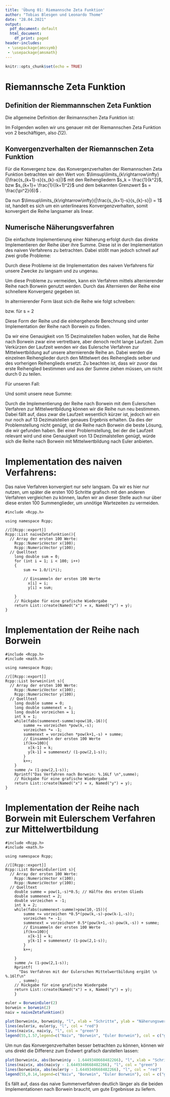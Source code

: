 ```yaml
---
title: 'Übung 01: Riemannsche Zeta Funktion'
author: "Tobias Blesgen und Leonardo Thome"
date: "28.04.2021"
output:
  pdf_document: default
  html_document:
    df_print: paged
header-includes: 
 - \usepackage{amssymb}
 - \usepackage{amsmath}
---
```


```r
knitr::opts_chunk$set(echo = TRUE)
```

# Riemannsche Zeta Funktion

## Definition der Riemmannschen Zeta Funktion

Die allgemeine Definition der Reimannschen Zeta Funktion ist:
\begin{equation}
    \zeta(s) = \sum_{k=1}^\infty \frac{1}{k^s} , s \in \mathbb{C} \textbackslash  \{0\}
\end{equation}

Im Folgenden wollen wir uns genauer mit der Riemannschen Zeta Funktion von 2 beschäftigen,
also $\zeta(2)$.
\begin{equation}
\zeta(2) = \sum_{k=1}^\infty \frac{1}{k^2}
\end{equation}

## Konvergenzverhalten der Riemannschen Zeta Funktion

Für die Konvergenz bzw. das Konvergenzverhalten der Riemannschen Zeta Funktion betrachten wir den Wert von: 
$\limsup\limits_{k\rightarrow\infty}(|\frac{s_{k+1}-s}{s_{k}-s}|)$  mit den Reihengliedern $s_k = \frac{1}{k^2}$, bzw $s_{k+1}= \frac{1}{(k+1)^2}$  und dem bekannten Grenzwert $s = \frac{\pi^2}{6}$ \footnote{J.-P. Serre: A course in arithmetic, Springer-Verlag New York (1973), ISBN 978-0-387-90040-7, S. 91.}.

\begin{align*}
    \limsup\limits_{k\rightarrow\infty}(|\frac{s_{k+1}-s}{s_{k}-s}|) &= \limsup\limits_{k\rightarrow\infty}(|\frac{\frac{1}{(k+1)^2}-s}{\frac{1}{k^2}-s}|) \\
      &= \limsup\limits_{k\rightarrow\infty}(|\frac{\frac{1-(k+1)^2s}{(k+1)^2}}{\frac{1-k^2s}{k^2}}|)\\
      &= \limsup\limits_{k\rightarrow\infty}(|\frac{k^2-k^2(k+1)^2s}{(k+1)^2-k^2(k+1)^2s}|) \,\,\,\, \mathrm{, zwei \, mal \, l'Hospital}\\
      &= \limsup\limits_{k\rightarrow\infty}(|\frac{2-12k^2s-12ks-2s}{2-12k^2s-12ks-2s}|)\\
      &= \limsup\limits_{k\rightarrow\infty}(|1|) \\
      &= 1
\end{align*}

Da nun $\limsup\limits_{k\rightarrow\infty}(|\frac{s_{k+1}-s}{s_{k}-s}|) = 1$ ist, handelt es sich um ein unterlineares Konvergenzverhalten, somit konvergiert die Reihe langsamer als linear.


## Numerische Näherungsverfahren

Die einfachste Implementierung einer Näherung erfolgt durch das direkte Implementieren der Reihe über ihre Summe.
Diese ist in der Implementation des naiven Verfahrens zu betrachten.
Dabei stößt man jedoch schnell auf zwei große Probleme:

\begin{enumerate}
    \item Die Konvergenz der Reihe in ihrer grundlegenden Form ist nicht sehr schnell und braucht daher viele Summenschritte,
    bis ein ausreichend genauer Wert erreicht wird.
    \item Das Addieren immer kleiner werdenden Zahlen ist für den Menschen kein Problem, jedoch hat der Computer nur eine begrenzte Anzahl an
    Stellen für eine Zahl. So sind die Zahlen irgendwann zu klein, um auf die größere vorherige Zahl addiert zu werden. 
    Dies ist in der Regel kein Problem, da zu dem Zeitpunkt die gewünschte Genauigkeit erreicht wurde. 
    Jedoch tritt das Problem der langsamen Konvergenz auf, durch das der Wert zu jenem Zeitpunkt noch zu ungenau ist.  
\end{enumerate}

Durch diese Probleme ist die Implementation des naiven Verfahrens für unsere Zwecke zu langsam und zu ungenau.

Um diese Probleme zu vermeiden, kann ein Verfahren mittels alternierender Reihe nach Borwein genutzt werden.
Durch das Alternieren der Reihe eine schnellere Konvergenz gegeben ist.

In alternierender Form\footnote{Quelle: P. Borwein: An efficient algorithm for the Riemann zeta function. In Théra, Michel A. (ed.). Constructive, Experimental, and Nonlinear Analysis (PDF). Conference Proceedings, Canadian Mathematical Society. 27. Providence, RI: American Mathematical Society, on behalf of the Canadian Mathematical Society. pp. 29–34. ISBN 978-0-8218-2167-1.} lässt sich die Reihe wie folgt schreiben:

\begin{equation}
    \zeta(s) = \frac{1}{1-2^{1-s}} \, \sum_{k=1}^\infty \frac{-1^{k-1}}{k^s}
\end{equation}
bzw. für s = 2
\begin{equation}
    \zeta(2) = 2 \, \sum_{k=1}^\infty \frac{(-1)^{k-1}}{k^2}
\end{equation}

Diese Form der Reihe und die einhergehende Berechnung sind unter Implementation der Reihe nach Borwein zu finden.

Da wir eine Genauigkeit von 15 Dezimalstellen haben wollen, hat die Reihe nach Borwein zwar eine vertretbare, aber denoch recht lange Laufzeit.
Zum Verkürzen der Laufzeit wenden wir das Eulersche Verfahren zur Mittelwertbildung auf unsere alternierende Reihe an.
Dabei werden die einzelnen Reihenglieder durch den Mittelwert des Reihenglieds selber und des vorherigen Reihenglieds ersetzt. Zu beachten ist, dass wir zuvor das erste Reihenglied bestimmen und aus der Summe ziehen müssen, um nicht durch 0 zu teilen.

\begin{equation}
    S_k' = \frac{1}{2}*(S_k +S_{k-1})
\end{equation}
Für unseren Fall:
\begin{equation}
    S_k' = (-1)^{k-1}\frac{1}{2}(\frac{1}{k^2}+\frac{1}{(k-1)^2})
\end{equation}

Und somit unsere neue Summe:
\begin{equation}
    \zeta(2) = 2 * (0.5 +\, \sum_{k=2}^\infty \frac{1}{k^2}-\frac{1}{(k-1)^2})
\end{equation}

Durch die Implementierung der Reihe nach Borwein mit dem Eulerschen Verfahren zur Mittelwertbildung können wir die Reihe nun neu bestimmen.
Dabei fällt auf, dass zwar die Laufzeit wesentlich kürzer ist, jedoch wir ein nur noch auf 13 Dezimalstellen genaues Ergebnis erhalten.
Da dies der Problemstellung nicht genügt, ist die Reihe nach Borwein die beste Lösung, die wir gefunden haben.
Bei einer Problemstellung, bei der die Laufzeit relevant wird und eine Genauigkeit von 13 Dezimalstellen genügt, würde sich die Reihe nach Borwein mit Mittelwertbildung nach Euler anbieten.


# Implementation des naiven Verfahrens:
Das naive Verfahren konvergiert nur sehr langsam. Da wir es hier nur nutzen, um später die ersten 100 Schritte grafisch mit den anderen Verfahren vergleichen zu können, laufen wir an dieser Stelle auch nur über diese ersten 100 Summenglieder, um unnötige Wartezeiten zu vermeiden.
```Rcpp
#include <Rcpp.h>

using namespace Rcpp;

//[[Rcpp::export]]
Rcpp::List naiveZetafunktion(){
  // Array der ersten 100 Werte:
    Rcpp::NumericVector x(100);
    Rcpp::NumericVector y(100);
  // Quelltext
    long double sum = 0;
    for (int i = 1; i < 100; i++)
    {
        sum += 1.0/(i*i);
        
        // Einsammeln der ersten 100 Werte
          x[i] = i;
          y[i] = sum;
      
    }
    // Rückgabe für eine grafische Wiedergabe
    return List::create(Named("x") = x, Named("y") = y);
}
```

# Implementation der Reihe nach Borwein
```Rcpp
#include <Rcpp.h>
#include <math.h>

using namespace Rcpp;

//[[Rcpp::export]]
Rcpp::List borwein(int s){
  // Array der ersten 100 Werte:
    Rcpp::NumericVector x(100);
    Rcpp::NumericVector y(100);
  // Quelltext
    long double summe = 0;
    long double summenext = 1;
    long double vorzeichen = 1;
    int k = 1;
    while(fabs(summenext-summe)>pow(10,-16)){
        summe += vorzeichen *pow(k,-s);
        vorzeichen *= -1;
        summenext = vorzeichen *pow(k+1,-s) + summe;
        // Einsammeln der ersten 100 Werte
        if(k<=100){
          x[k-1] = k;
          y[k-1] = summenext/ (1-pow(2,1-s));
        }
        k++;
    }
    summe /= (1-pow(2,1-s));
    Rprintf("Das Verfahren nach Borwein: %.16Lf \n",summe);
    // Rückgabe für eine grafische Wiedergabe
    return List::create(Named("x") = x, Named("y") = y);
}
```


# Implementation der Reihe nach Borwein mit Eulerschem Verfahren zur Mittelwertbildung
```Rcpp
#include <Rcpp.h>
#include <math.h>

using namespace Rcpp;

//[[Rcpp::export]]
Rcpp::List BorweinEuler(int s){
  // Array der ersten 100 Werte:
    Rcpp::NumericVector x(100);
    Rcpp::NumericVector y(100);
  // Quelltext
    double summe = pow(1,-s)*0.5; // Hälfte des ersten Glieds 
    double summenext = 2;
    double vorzeichen = -1;
    int k = 2;
    while(fabs(summenext-summe)>pow(10,-15)){
        summe += vorzeichen *0.5*(pow(k,-s)-pow(k-1,-s));
        vorzeichen *= -1;
        summenext = vorzeichen* 0.5*(pow(k+1,-s)-pow(k,-s)) + summe;
        // Einsammeln der ersten 100 Werte
        if(k<=100){
          x[k-1] = k;
          y[k-1] = summenext/ (1-pow(2,1-s));
        }
        k++;
        
    }
    summe /= (1-pow(2,1-s));
    Rprintf(
      "Das Verfahren mit der Eulerschen Mittelwertbildung ergibt \n %.16lf\n"
      , summe);
    // Rückgabe für eine grafische Wiedergabe
    return List::create(Named("x") = x, Named("y") = y);
    }
```


```r
euler = BorweinEuler(2)
borwein = borwein(2)
naiv = naiveZetafunktion()

```

```r
plot(borwein$x, borwein$y, "l", xlab = "Schritte", ylab = "Näherungswert", col = "dark blue")
lines(euler$x, euler$y, "l", col = "red")
lines(naiv$x, naiv$y, "l", col = "green")
legend(55,1.57,legend=c("Naiv", "Borwein", "Euler Borwein"), col = c("green", "dark blue", "red"), lty=1:1)

```

Um nun das Konvergenzverhalten besser betrachten zu können, können wir uns direkt die Differenz zum Endwert grafisch darstellen lassen:

```r

plot(borwein$x, abs(borwein$y - 1.6449340668482266), "l", xlab = "Schritte", ylab = "absolute Abweichung", col = "dark blue")
lines(naiv$x, abs(naiv$y - 1.6449340668482266), "l", col = "green")
lines(borwein$x, abs(euler$y - 1.6449340668482266), "l", col = "red")
legend(55,0.14,legend=c("Naiv", "Borwein", "Euler Borwein"), col = c("green", "dark blue", "red"), lty=1:1)

```

Es fällt auf, dass das naive Summenverfahren deutlich länger als die beiden Implementationen nach Borwein braucht, um gute Ergebnisse zu liefern.
